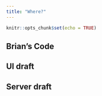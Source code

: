 ```yaml
---
title: "Where?"
---
```


```r
knitr::opts_chunk$set(echo = TRUE)
```

## Brian's Code

## UI draft

## Server draft
